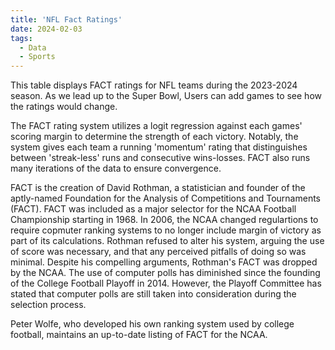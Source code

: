 ```yaml
---
title: 'NFL Fact Ratings'
date: 2024-02-03
tags: 
  - Data
  - Sports
---
```



This table displays FACT ratings for NFL teams during the 2023-2024 season. As we lead up to the Super Bowl,  Users can add games to see how the ratings would change.

The FACT rating system utilizes a logit regression against each games' scoring margin to determine the strength of each victory. Notably, the system gives each team a running 'momentum' rating that distinguishes between 'streak-less' runs and consecutive wins-losses. FACT also runs many iterations of the data to ensure convergence.

FACT is the creation of David Rothman, a statistician and founder of the aptly-named Foundation for the Analysis of Competitions and Tournaments (FACT). FACT was included as a major selector for the NCAA Football Championship starting in 1968. In 2006, the NCAA changed regulartions to require copmuter ranking systems to no longer include margin of victory as part of its calculations. Rothman refused to alter his system, arguing the use of score was necessary, and that any perceived pitfalls of doing so was minimal. Despite his compelling arguments, Rothman's FACT was dropped by the NCAA. The use of computer polls has diminished since the founding of the College Football Playoff in 2014. However, the Playoff Committee has stated that computer polls are still taken into consideration during the selection process.

Peter Wolfe, who developed his own ranking system used by college football, maintains an up-to-date listing of FACT for the NCAA.

<Chart />

